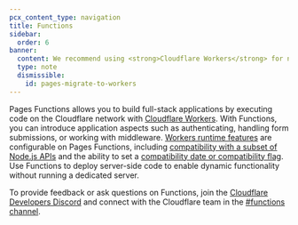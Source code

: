 ```yaml
---
pcx_content_type: navigation
title: Functions
sidebar:
  order: 6
banner:
  content: We recommend using <strong>Cloudflare Workers</strong> for new projects. For existing Pages projects, see our <a href="/workers/static-assets/migrate-from-pages/">migration guide</a> and <a href="/workers/static-assets/migrate-from-pages/#compatibility-matrix">compatibility matrix</a>.
  type: note
  dismissible:
    id: pages-migrate-to-workers
---
```



Pages Functions allows you to build full-stack applications by executing code on the Cloudflare network with [Cloudflare Workers](/workers/). With Functions, you can introduce application aspects such as authenticating, handling form submissions, or working with middleware. [Workers runtime features](/workers/runtime-apis/) are configurable on Pages Functions, including [compatibility with a subset of Node.js APIs](/workers/runtime-apis/nodejs) and the ability to set a [compatibility date or compatibility flag](/workers/configuration/compatibility-dates/). Use Functions to deploy server-side code to enable dynamic functionality without running a dedicated server.

To provide feedback or ask questions on Functions, join the [Cloudflare Developers Discord](https://discord.com/invite/cloudflaredev) and connect with the Cloudflare team in the [#functions channel](https://discord.com/channels/595317990191398933/910978223968518144).

<DirectoryListing />
